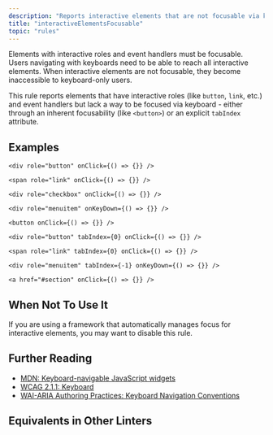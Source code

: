 ```yaml
---
description: "Reports interactive elements that are not focusable via keyboard."
title: "interactiveElementsFocusable"
topic: "rules"
---
```



<RuleSummary plugin="jsx" rule="interactiveElementsFocusable" />

Elements with interactive roles and event handlers must be focusable.
Users navigating with keyboards need to be able to reach all interactive elements.
When interactive elements are not focusable, they become inaccessible to keyboard-only users.

This rule reports elements that have interactive roles (like `button`, `link`, etc.) and event handlers but lack a way to be focused via keyboard - either through an inherent focusability (like `<button>`) or an explicit `tabIndex` attribute.

## Examples

<Tabs>
<TabItem label="❌ Incorrect">

```tsx
<div role="button" onClick={() => {}} />
```

```tsx
<span role="link" onClick={() => {}} />
```

```tsx
<div role="checkbox" onClick={() => {}} />
```

```tsx
<div role="menuitem" onKeyDown={() => {}} />
```

</TabItem>
<TabItem label="✅ Correct">

```tsx
<button onClick={() => {}} />
```

```tsx
<div role="button" tabIndex={0} onClick={() => {}} />
```

```tsx
<span role="link" tabIndex={0} onClick={() => {}} />
```

```tsx
<div role="menuitem" tabIndex={-1} onKeyDown={() => {}} />
```

```tsx
<a href="#section" onClick={() => {}} />
```

</TabItem>
</Tabs>

## When Not To Use It

If you are using a framework that automatically manages focus for interactive elements, you may want to disable this rule.

## Further Reading

- [MDN: Keyboard-navigable JavaScript widgets](https://developer.mozilla.org/en-US/docs/Web/Accessibility/Keyboard-navigable_JavaScript_widgets)
- [WCAG 2.1.1: Keyboard](https://www.w3.org/WAI/WCAG21/Understanding/keyboard)
- [WAI-ARIA Authoring Practices: Keyboard Navigation Conventions](https://www.w3.org/WAI/ARIA/apg/practices/keyboard-interface/)

## Equivalents in Other Linters

<RuleEquivalents pluginId="jsx" ruleId="interactiveElementsFocusable" />
